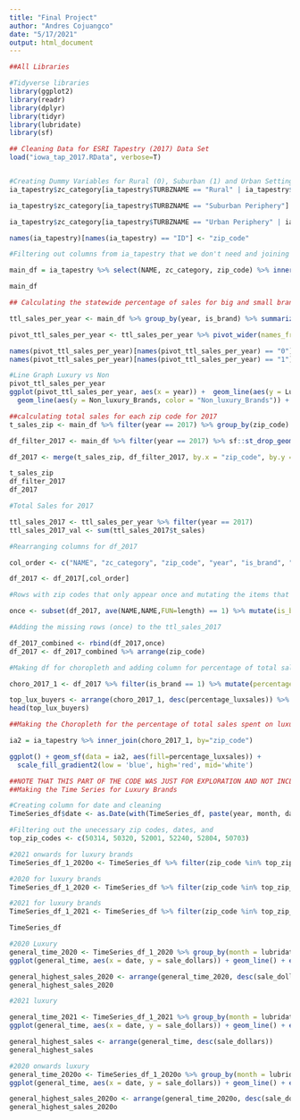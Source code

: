 ```yaml
---
title: "Final Project"
author: "Andres Cojuangco"
date: "5/17/2021"
output: html_document
---
```

```r
##All Libraries

#Tidyverse libraries
library(ggplot2)
library(readr)
library(dplyr)
library(tidyr)
library(lubridate)
library(sf)
```
```r
## Cleaning Data for ESRI Tapestry (2017) Data Set
load("iowa_tap_2017.RData", verbose=T)


#Creating Dummy Variables for Rural (0), Suburban (1) and Urban Settings (2)
ia_tapestry$zc_category[ia_tapestry$TURBZNAME == "Rural" | ia_tapestry$TURBZNAME == "Semirural"] <- 0

ia_tapestry$zc_category[ia_tapestry$TURBZNAME == "Suburban Periphery"] <- 1

ia_tapestry$zc_category[ia_tapestry$TURBZNAME == "Urban Periphery" | ia_tapestry$TURBZNAME == "Metro Cities" | ia_tapestry$TURBZNAME == "Principal Urban Center"] <- 2

names(ia_tapestry)[names(ia_tapestry) == "ID"] <- "zip_code"

#Filtering out columns from ia_tapestry that we don't need and joining it to bigbrands_df

main_df = ia_tapestry %>% select(NAME, zc_category, zip_code) %>% inner_join(bigbrands_df, ia_tapestry, by = "zip_code")

main_df

```
```r
## Calculating the statewide percentage of sales for big and small brands 

ttl_sales_per_year <- main_df %>% group_by(year, is_brand) %>% summarize(t_sales = sum(sale_dollars)) %>% select(year, is_brand, t_sales) %>% sf::st_drop_geometry()

pivot_ttl_sales_per_year <- ttl_sales_per_year %>% pivot_wider(names_from = is_brand, values_from = t_sales) 

names(pivot_ttl_sales_per_year)[names(pivot_ttl_sales_per_year) == "0"] <- "Non_luxury_Brands"
names(pivot_ttl_sales_per_year)[names(pivot_ttl_sales_per_year) == "1"] <- "Luxury_Brands"
```

```r
#Line Graph Luxury vs Non
pivot_ttl_sales_per_year
ggplot(pivot_ttl_sales_per_year, aes(x = year)) +  geom_line(aes(y = Luxury_Brands, color = "Luxury_Brands")) + 
  geom_line(aes(y = Non_luxury_Brands, color = "Non_luxury_Brands")) + expand_limits(y = 0) 
```

```r
##calculating total sales for each zip code for 2017
t_sales_zip <- main_df %>% filter(year == 2017) %>% group_by(zip_code) %>% summarize(tsales_zip = sum(sale_dollars)) %>% sf::st_drop_geometry()

df_filter_2017 <- main_df %>% filter(year == 2017) %>% sf::st_drop_geometry()

df_2017 <- merge(t_sales_zip, df_filter_2017, by.x = "zip_code", by.y = "zip_code")

t_sales_zip
df_filter_2017
df_2017
```

```r
#Total Sales for 2017

ttl_sales_2017 <- ttl_sales_per_year %>% filter(year == 2017) 
ttl_sales_2017_val <- sum(ttl_sales_2017$t_sales)

#Rearranging columns for df_2017

col_order <- c("NAME", "zc_category", "zip_code", "year", "is_brand", "volume_sold", "sale_dollars", "tsales_zip")

df_2017 <- df_2017[,col_order]

#Rows with zip codes that only appear once and mutating the items that only appear once to make is_brand == 1 sales

once <- subset(df_2017, ave(NAME,NAME,FUN=length) == 1) %>% mutate(is_brand = 1, volume_sold = 0, sale_dollars = 0)

#Adding the missing rows (once) to the ttl_sales_2017

df_2017_combined <- rbind(df_2017,once)
df_2017 <- df_2017_combined %>% arrange(zip_code)

#Making df for choropleth and adding column for percentage of total sales for luxury and small brands and filtering out small brands

choro_2017_1 <- df_2017 %>% filter(is_brand == 1) %>% mutate(percentage_luxsales = (sale_dollars/ttl_sales_2017_val)*100)

top_lux_buyers <- arrange(choro_2017_1, desc(percentage_luxsales)) %>% select("NAME", "zc_category", "zip_code", "sale_dollars", "percentage_luxsales")
head(top_lux_buyers)
```
```r
##Making the Choropleth for the percentage of total sales spent on luxury brands

ia2 = ia_tapestry %>% inner_join(choro_2017_1, by="zip_code")

ggplot() + geom_sf(data = ia2, aes(fill=percentage_luxsales)) +
  scale_fill_gradient2(low = 'blue', high='red', mid='white')


```
```r
##NOTE THAT THIS PART OF THE CODE WAS JUST FOR EXPLORATION AND NOT INCLUDED IN THE PRESENTATION
##Making the Time Series for Luxury Brands

#Creating column for date and cleaning
TimeSeries_df$date <- as.Date(with(TimeSeries_df, paste(year, month, day,sep="-")), "%Y-%m-%d")

#Filtering out the unecessary zip codes, dates, and
top_zip_codes <- c(50314, 50320, 52001, 52240, 52804, 50703) 

#2021 onwards for luxury brands
TimeSeries_df_1_2020o <- TimeSeries_df %>% filter(zip_code %in% top_zip_codes, date >= as.Date("2020-01-01") , is_brand == 1)

#2020 for luxury brands
TimeSeries_df_1_2020 <- TimeSeries_df %>% filter(zip_code %in% top_zip_codes, date >= as.Date("2020-01-01") & date <= as.Date("2020-12-31"), is_brand == 1)

#2021 for luxury brands
TimeSeries_df_1_2021 <- TimeSeries_df %>% filter(zip_code %in% top_zip_codes, date >= as.Date("2021-01-01"), is_brand == 1)

TimeSeries_df

```
```r
#2020 Luxury
general_time_2020 <- TimeSeries_df_1_2020 %>% group_by(month = lubridate::floor_date(date, "month"))
ggplot(general_time, aes(x = date, y = sale_dollars)) + geom_line() + expand_limits(y = 0)

general_highest_sales_2020 <- arrange(general_time_2020, desc(sale_dollars))
general_highest_sales_2020
```

```r
#2021 luxury

general_time_2021 <- TimeSeries_df_1_2021 %>% group_by(month = lubridate::floor_date(date, "month"))
ggplot(general_time, aes(x = date, y = sale_dollars)) + geom_line() + expand_limits(y = 0)

general_highest_sales <- arrange(general_time, desc(sale_dollars))
general_highest_sales

```
```r
#2020 onwards luxury
general_time_2020o <- TimeSeries_df_1_2020o %>% group_by(month = lubridate::floor_date(date, "month"))
ggplot(general_time, aes(x = date, y = sale_dollars)) + geom_line() + expand_limits(y = 0)

general_highest_sales_2020o <- arrange(general_time_2020o, desc(sale_dollars))
general_highest_sales_2020o

```
